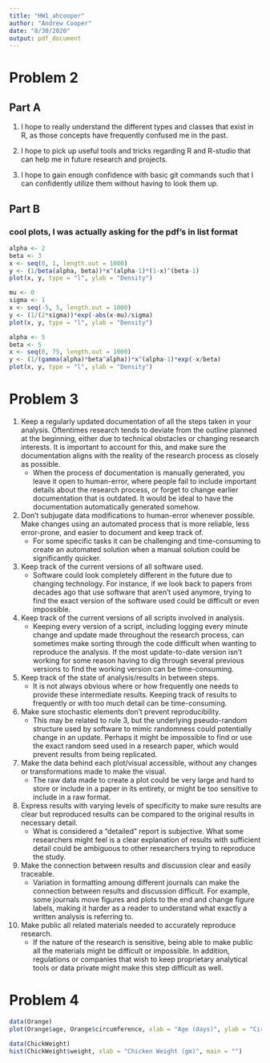```yaml
---
title: "HW1_ahcooper"
author: "Andrew Cooper"
date: "8/30/2020"
output: pdf_document
---
```


# Problem 2

## Part A

1. I hope to really understand the different types and classes that exist in R, as those concepts have frequently confused me in the past.

2. I hope to pick up useful tools and tricks regarding R and R-studio that can help me in future research and projects.

3. I hope to gain enough confidence with basic git commands such that I can confidently utilize them without having to look them up.

## Part B
### cool plots, I was actually asking for the pdf's in list format
```r
alpha <- 2
beta <- 3
x <- seq(0, 1, length.out = 1000)
y <- (1/beta(alpha, beta))*x^(alpha-1)*(1-x)^(beta-1)
plot(x, y, type = "l", ylab = "Density")
```


```r
mu <- 0
sigma <- 1
x <- seq(-5, 5, length.out = 1000)
y <- (1/(2*sigma))*exp(-abs(x-mu)/sigma)
plot(x, y, type = "l", ylab = "Density")
```


```r
alpha <- 5
beta <- 5
x <- seq(0, 75, length.out = 1000)
y <- (1/(gamma(alpha)*beta^alpha))*x^(alpha-1)*exp(-x/beta)
plot(x, y, type = "l", ylab = "Density")
```


# Problem 3

1. Keep a regularly updated documentation of all the steps taken in your analysis. Oftentimes research tends to deviate from the outline planned at the beginning, either due to technical obstacles or changing research interests. It is important to account for this, and make sure the documentation aligns with the reality of the research process as closely as possible.
    + When the process of documentation is manually generated, you leave it open to human-error, where people fail to include important details about the research process, or forget to change earlier documentation that is outdated. It would be ideal to have the documentation automatically generated somehow.

2. Don't subjugate data modifications to human-error whenever possible. Make changes using an automated process that is more reliable, less error-prone, and easier to document and keep track of.
    + For some specific tasks it can be challenging and time-consuming to create an automated solution when a manual solution could be significantly quicker.

3. Keep track of the current versions of all software used. 
    + Software could look completely different in the future due to changing technology. For instance, if we look back to papers from decades ago that use software that aren't used anymore, trying to find the exact version of the software used could be difficult or even impossible.

4. Keep track of the current versions of all scripts involved in analysis.
    + Keeping every version of a script, including logging every minute change and update made throughout the research process, can sometimes make sorting through the code difficult when wanting to reproduce the analysis. If the most update-to-date version isn't working for some reason having to dig through several previous versions to find the working version can be time-consuming.

5. Keep track of the state of analysis/results in between steps.
    + It is not always obvious where or how frequently one needs to provide these intermediate results. Keeping track of results to frequently or with too much detail can be time-consuming.

6. Make sure stochastic elements don't prevent reproducibility.
    + This may be related to rule 3, but the underlying pseudo-random structure used by software to mimic randomness could potentially change in an update. Perhaps it might be impossible to find or use the exact random seed used in a research paper, which would prevent results from being replicated.

7. Make the data behind each plot/visual accessible, without any changes or transformations made to make the visual.
    + The raw data made to create a plot could be very large and hard to store or include in a paper in its entirety, or might be too sensitive to include in a raw format.

8. Express results with varying levels of specificity to make sure results are clear but reproduced results can be compared to the original results in necessary detail.
    + What is considered a "detailed" report is subjective. What some researchers might feel is a clear explanation of results with sufficient detail could be ambiguous to other researchers trying to reproduce the study.

9. Make the connection between results and discussion clear and easily traceable.
    + Variation in formatting amoung different journals can make the connection between results and discussion difficult. For example, some journals move figures and plots to the end and change figure labels, making it harder as a reader to understand what exactly a written analysis is referring to.

10. Make public all related materials needed to accurately reproduce research.
    + If the nature of the research is sensitive, being able to make public all the materials might be difficult or impossible. In addition, regulations or companies that wish to keep proprietary analytical tools or data private might make this step difficult as well.


# Problem 4

```r
data(Orange)
plot(Orange$age, Orange$circumference, xlab = "Age (days)", ylab = "Circumfrence (mm)")
```

```r
data(ChickWeight)
hist(ChickWeight$weight, xlab = "Chicken Weight (gm)", main = "")
```

